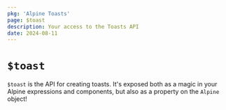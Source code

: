 ```yaml
---
pkg: 'Alpine Toasts'
page: $toast
description: Your access to the Toasts API
date: 2024-08-11
---
```


# `$toast`

`$toast` is the API for creating toasts. It's exposed both as a magic in your Alpine expressions and components, but also as a property on the `Alpine` object!
